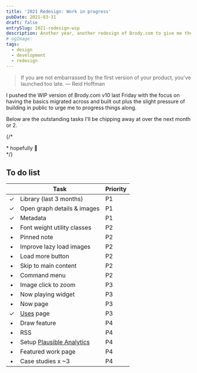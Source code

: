 ```yaml
---
title: '2021 Redesign: Work in progress'
pubDate: 2021-03-31
draft: false
entrySlug: 2021-redesign-wip
description: Another year, another redesign of Brody.com to give me the chance to iterate upon the design, improve my front-end skillz and try out a shiny new tool or two.
# ogImage:
tags:
  - design
  - development
  - redesign
---
```


> If you are not embarrassed by the first version of your product, you've launched too late.
> — Reid Hoffman

I pushed the WIP version of Brody.com v10 last Friday with the focus on having the basics migrated across and built out plus the slight pressure of building in public to urge me to progress things along.

Below are the outstanding tasks I'll be chipping away at over the next month or 2.

{/* <aside>* hopefully 😬</aside> */}

## To do list

|     | Task                                               | Priority |
| :-: | -------------------------------------------------- | -------- |
|  ✓  | Library (last 3 months)                            | P1       |
|  ✓  | Open graph details & images                        | P1       |
|  ✓  | Metadata                                           | P1       |
|  •  | Font weight utility classes                        | P2       |
|  •  | Pinned note                                        | P2       |
|  •  | Improve lazy load images                           | P2       |
|  •  | Load more button                                   | P2       |
|  •  | Skip to main content                               | P2       |
|  •  | Command menu                                       | P2       |
|  •  | Image click to zoom                                | P3       |
|  •  | Now playing widget                                 | P3       |
|  •  | Now page                                           | P3       |
|  ✓  | [Uses](/uses) page                                 | P3       |
|  •  | Draw feature                                       | P4       |
|  •  | RSS                                                | P4       |
|  •  | Setup [Plausible Analytics](https://plausible.io/) | P4       |
|  •  | Featured work page                                 | P4       |
|  •  | Case studies x ~3                                  | P4       |
